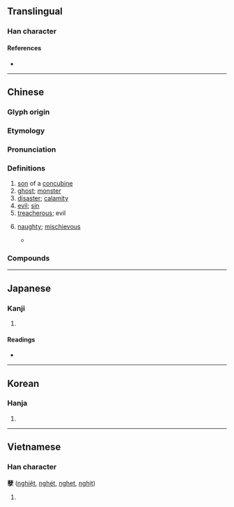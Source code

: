 {{also|孼}}
{{character info}}
==Translingual==

===Han character===
{{Han char|rn=39|rad=子|as=16|sn=20|four=44407|canj=TJND|ids=⿱薛子}}

====References====
* {{Han ref|kx=0281.060|dkj=07047|dj=0551.060|hdz=21020.070|uh=5B7D|ud=23421|bh=C45E|bd=50270}}

----

==Chinese==
{{zh-forms|alt=孼,𰰟-second&#45;round simplified}}

===Glyph origin===
{{Han etym}}

===Etymology===
{{rfe|zh|*s-nya-s ⪤ *s-nyan PUNISH / OPPRESS / COERCE?}}

===Pronunciation===
{{zh-pron
|m=niè
|m-s=nyie2
|c=jip6,jit6
|c-t=nget2
|g=nyiet6
|h=pfs=ngiet/s:ngiak;gd=ngiad5
|j=nieh4
|mb=ngiè
|md=ngiĕk
|mn=gia̍t
|mn-t=ngiag8/ngiêg8
|w=5nyiq
|x=nyie6
|mc=y
|oc=y
|cat=n,a
}}

===Definitions===
{{zh-hanzi}}

# [[son]] of a [[concubine]]
# [[ghost]]; [[monster]]
# [[disaster]]; [[calamity]]
# [[evil]]; [[sin]]
# [[treacherous]]; evil
# {{lb|zh|Hokkien}} [[naughty]]; [[mischievous]]
#* {{zh-x|誰{Siáng} 遮 孽　將{chiong} 阮{gún} 鎖 佇咧 夢 內底|Who's so '''naughty''' that they locked me in a dream?|TW|ref='''2020''', {{w2|zh|黃妃}} ({{w|Huang Fei}}) (lyricist {{w2|zh|方文良}} Neil Fang), [https://www.youtube.com/watch?v=xNb-yJNEzSo {{lang|zh|雪咧飛}}]}}

===Compounds===
{{zh-der|孽冤|孽畜|孽黨|庶孽|孤臣孽子|冤孽|惡孽|孽子|孽根|作孽|孽障種子|孽障|孽種|孽子孤臣|媒孽|孽緣|妖孽|天災地孽|天作孽|殘渣餘孽|無名孽火|沴孽|餘孽|罪孽深重|遺孽|風流冤孽|遺孽餘烈|造孽|罪孽|自作孽|興妖作孽|孽譎仔話|孽潲|孽唆|孽雞|孽蟲|孽話|孽哥|孽骨|三孽|亂孽|便孽|兇孽|冤孽債|冤孽症候|凶孽|卑孽|口孽|吃孽|夙孽|夭孽|女孽|姦孽|嫡孽|嬖孽|孤孽|孽債|孽出|孽報|孽塵|孽妾|孽嬖|孽孫|孽孽|孽寵|孽庶|孽愆|孽星|孽毒|孽海|孽牙|孽相|孽臣|孽芽|孽苗|孽裔|孽豎|孽類|孽風|孽鳥|孽齬|孽龍|宗孽|宦孽|宿孽|寇孽|寵孽|封建餘孽|小孽|巨孽|微孽|情孽|戚孽|打孽|揭孽|支孽|旁孽|昏孽|格孽|殃孽|殘孽|殷孽|毒孽|活冤孽|流孽|火孽|災孽|煽孽|牙孽|狂孽|生孽|畜孽|疏孽|發孽|石孽|祅孽|禍孽|種孽|筆孽|群孽|羯孽|羽孽|臣孽|花孽|苞孽|草孽|華孽|萌孽|薉孽|蛇孽|蝗孽|蟲孽|蠹孽|讒孽|貴孽|賊孽|逆孽|逋孽|造口孽|適孽|遭孽|遺腹孽|邊孽|邪孽|釁孽|革孽|魚孽|黃孽|黑風孽海|龍孽|龜孽|自作孽，不可活}}

----

==Japanese==

===Kanji===
{{ja-kanji|grade=|rs=子17}}

# {{rfdef|ja|sort=子17}}

====Readings====
* {{ja-readings|on=[[げつ]] (getsu), [[げち]] (gechi)|kun=[[わきばら]] (wakibara)}}

----

==Korean==

===Hanja===
{{ko-hanja|hangeul=얼|rv=eol|mr=ŏl}}

# {{rfdef|ko|sort=子17}}

----

==Vietnamese==

===Han character===
'''孽''' ([[nghiệt]], [[nghét]], [[nghẹt]], [[nghịt]])

# {{rfdef|vi}}

{{cln|vi|Han tu}}